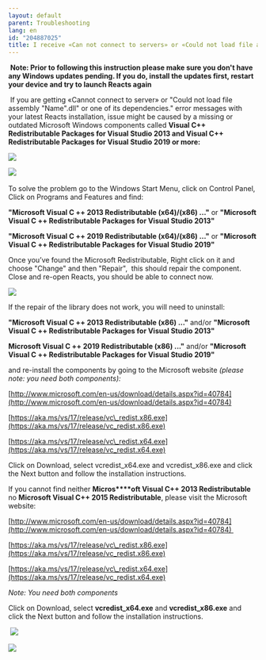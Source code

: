 ```yaml
---
layout: default
parent: Troubleshooting
lang: en
id: "204887025"
title: I receive «Can not connect to servers» or «Could not load file assembly Name.dll or one of its dependencies»
---
```

 **Note: Prior to following this instruction please make sure you don't have any Windows updates pending. If you do, install the updates first, restart your device and try to launch Reacts again**

 If you are getting «Cannot connect to server» or "Could not load file assembly "Name".dll" or one of its dependencies." error messages with your latest Reacts installation, issue might be caused by a missing or outdated Microsoft Windows components called **Visual C++ Redistributable Packages for Visual Studio 2013 and Visual C++ Redistributable Packages for Visual Studio 2019 or more:**

![](@assets/attachments/Can_t_connect_to_servers_1.png)

![](@assets/attachments/Can_t_connect_to_servers_2.png) 

To solve the problem go to the Windows Start Menu, click on Control Panel, Click on Programs and Features and find:

**"Microsoft Visual C ++ 2013 Redistributable (x64)/(x86) ..."** or **"Microsoft Visual C ++ Redistributable Packages for Visual Studio 2013"**

**"Microsoft Visual C ++ 2019 Redistributable (x64)/(x86) ..."** or **"Microsoft Visual C ++ Redistributable Packages for Visual Studio 2019"**

Once you’ve found the Microsoft Redistributable, Right click on it and choose "Change" and then "Repair",  this should repair the component. Close and re-open Reacts, you should be able to connect now.

![](@assets/attachments/Can_t_connect_to_servers_3.png)

If the repair of the library does not work, you will need to uninstall: 

**"Microsoft Visual C ++ 2013 Redistributable (x86) ..."** and/or **"Microsoft Visual C ++ Redistributable Packages for Visual Studio 2013"**

**Microsoft Visual C ++ 2019 Redistributable (x86) ..."** and/or **"Microsoft Visual C ++ Redistributable Packages for Visual Studio 2019"** 

and re-install the components by going to the Microsoft website _(please note: you need both components):_ 

[http://www.microsoft.com/en-us/download/details.aspx?id=40784](http://www.microsoft.com/en-us/download/details.aspx?id=40784)

[https://aka.ms/vs/17/release/vc\_redist.x86.exe](https://aka.ms/vs/17/release/vc_redist.x86.exe)

[https://aka.ms/vs/17/release/vc\_redist.x64.exe](https://aka.ms/vs/17/release/vc_redist.x64.exe)

Click on Download, select vcredist\_x64.exe and vcredist\_x86.exe and click the Next button and follow the installation instructions.

If you cannot find neither **Micros****oft Visual C++ 2013 Redistributable** no **Microsoft Visual C++ 2015 Redistributable**, please visit the Microsoft website:

[http://www.microsoft.com/en-us/download/details.aspx?id=40784](http://www.microsoft.com/en-us/download/details.aspx?id=40784) 

[https://aka.ms/vs/17/release/vc\_redist.x86.exe](https://aka.ms/vs/17/release/vc_redist.x86.exe)

[https://aka.ms/vs/17/release/vc\_redist.x64.exe](https://aka.ms/vs/17/release/vc_redist.x64.exe)

_Note: You need both components_

Click on Download, select **vcredist\_x64.exe** and **vcredist\_x86.exe** and click the Next button and follow the installation instructions.

 ![](@assets/attachments/Can_t_connect_to_servers_4.png)

![](@assets/attachments/Can_t_connect_to_servers_5.png)


